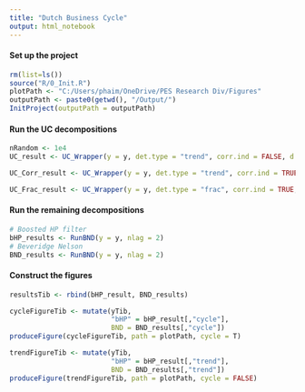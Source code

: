 ```yaml
---
title: "Dutch Business Cycle"
output: html_notebook
---
```


#### Set up the project

```r
rm(list=ls())
source("R/0_Init.R")
plotPath <- "C:/Users/phaim/OneDrive/PES Research Div/Figures"
outputPath <- paste0(getwd(), "/Output/")
InitProject(outputPath = outputPath)
```


#### Run the UC decompositions

```r
nRandom <- 1e4
UC_result <- UC_Wrapper(y = y, det.type = "trend", corr.ind = FALSE, d = 1, nRandom = nRandom, outputPath = outputPath, fileName = "UC")

UC_Corr_result <- UC_Wrapper(y = y, det.type = "trend", corr.ind = TRUE, d = 1, nRandom = nRandom, outputPath = outputPath, fileName = "UC_Corr")

UC_Frac_result <- UC_Wrapper(y = y, det.type = "frac", corr.ind = TRUE, d = FALSE, nRandom = nRandom, outputPath = outputPath, fileName = "UC_Frac")
```


#### Run the remaining decompositions

```r
# Boosted HP filter
bHP_results <- RunBND(y = y, nlag = 2)
# Beveridge Nelson
BND_results <- RunBND(y = y, nlag = 2)
```

#### Construct the figures

```r
resultsTib <- rbind(bHP_result, BND_results)

cycleFigureTib <- mutate(yTib, 
                         "bHP" = bHP_result[,"cycle"],
                         BND = BND_results[,"cycle"])
produceFigure(cycleFigureTib, path = plotPath, cycle = T)

trendFigureTib <- mutate(yTib, 
                         "bHP" = bHP_result[,"trend"],
                         BND = BND_results[,"trend"])
produceFigure(trendFigureTib, path = plotPath, cycle = FALSE)
```

